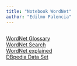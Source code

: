 ```yaml
---
title: "Notebook WordNet"
author: "Edilmo Palencia"
---
```



```r
```

[WordNet Glossary](http://wordnet.princeton.edu/wordnet/man/wngloss.7WN.html)  
[WordNet Search](http://wordnetweb.princeton.edu/perl/webwn?s=houses&sub=Search+WordNet&o2=1&o0=1&o8=1&o1=1&o7=&o5=&o9=&o6=&o3=&o4=&h=00000)  
[WordNet explained](http://everything.explained.today/WordNet/)  
[DBpedia Data Set](http://oldwiki.dbpedia.org/Datasets#h18-19)  
